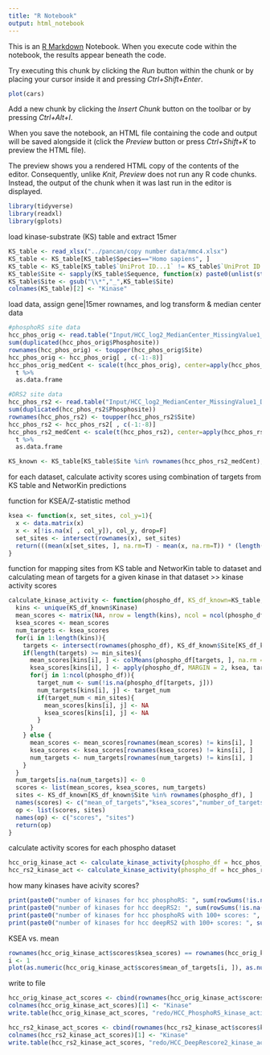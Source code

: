 ---
title: "R Notebook"
output: html_notebook
---

This is an [R Markdown](http://rmarkdown.rstudio.com) Notebook. When you execute code within the notebook, the results appear beneath the code. 

Try executing this chunk by clicking the *Run* button within the chunk or by placing your cursor inside it and pressing *Ctrl+Shift+Enter*. 

```{r}
plot(cars)
```

Add a new chunk by clicking the *Insert Chunk* button on the toolbar or by pressing *Ctrl+Alt+I*.

When you save the notebook, an HTML file containing the code and output will be saved alongside it (click the *Preview* button or press *Ctrl+Shift+K* to preview the HTML file).

The preview shows you a rendered HTML copy of the contents of the editor. Consequently, unlike *Knit*, *Preview* does not run any R code chunks. Instead, the output of the chunk when it was last run in the editor is displayed.


```{r}
library(tidyverse)
library(readxl)
library(gplots)
```

load kinase-substrate (KS) table and extract 15mer
```{r}
KS_table <- read_xlsx("../pancan/copy number data/mmc4.xlsx")
KS_table <- KS_table[KS_table$Species=="Homo sapiens", ]
KS_table <- KS_table[KS_table$`UniProt ID...1` != KS_table$`UniProt ID...3`, ]
KS_table$Site <- sapply(KS_table$Sequence, function(x) paste0(unlist(strsplit(x, ""))[24:38], collapse = ""))
KS_table$Site <- gsub("\\*","_",KS_table$Site)
colnames(KS_table)[2] <- "Kinase"
```


load data, assign gene|15mer rownames, and log transform & median center data
```{r}
#phosphoRS site data
hcc_phos_orig <- read.table("Input/HCC_log2_MedianCenter_MissingValue1_PhosphoRS.txt", sep = "\t", stringsAsFactors = F,header = T)
sum(duplicated(hcc_phos_orig$Phosphosite))
rownames(hcc_phos_orig) <- toupper(hcc_phos_orig$Site)
hcc_phos_orig <- hcc_phos_orig[ , c(-1:-8)]
hcc_phos_orig_medCent <- scale(t(hcc_phos_orig), center=apply(hcc_phos_orig,1,median,na.rm=T), scale=F) %>% 
  t %>% 
  as.data.frame

#DRS2 site data
hcc_phos_rs2 <- read.table("Input/HCC_log2_MedianCenter_MissingValue1_DeepRescore2.txt", sep = "\t", stringsAsFactors = F,header = T)
sum(duplicated(hcc_phos_rs2$Phosphosite))
rownames(hcc_phos_rs2) <- toupper(hcc_phos_rs2$Site)
hcc_phos_rs2 <- hcc_phos_rs2[ , c(-1:-8)]
hcc_phos_rs2_medCent <- scale(t(hcc_phos_rs2), center=apply(hcc_phos_rs2,1,median,na.rm=T), scale=F) %>% 
  t %>% 
  as.data.frame
```

```{r}
KS_known <- KS_table[KS_table$Site %in% rownames(hcc_phos_rs2_medCent), ]
```


for each dataset, calculate activity scores using combination of targets from KS table and NetworKin predictions

function for KSEA/Z-statistic method
```{r}
ksea <- function(x, set_sites, col_y=1){
  x <- data.matrix(x)
  x <- x[!is.na(x[ , col_y]), col_y, drop=F]
  set_sites <- intersect(rownames(x), set_sites)
  return(((mean(x[set_sites, ], na.rm=T) - mean(x, na.rm=T)) * (length(set_sites))^0.5)/sd(x, na.rm = T))
}
```

function for mapping sites from KS table and NetworKin table to dataset and calculating mean of targets for a given kinase in that dataset >> kinase activity scores
```{r}
calculate_kinase_activity <- function(phospho_df, KS_df_known=KS_table, min_sites=5){
  kins <- unique(KS_df_known$Kinase)
  mean_scores <- matrix(NA, nrow = length(kins), ncol = ncol(phospho_df), dimnames = list(kins, colnames(phospho_df)))
  ksea_scores <- mean_scores
  num_targets <- ksea_scores
  for(i in 1:length(kins)){
    targets <- intersect(rownames(phospho_df), KS_df_known$Site[KS_df_known$Kinase==kins[i]])
    if(length(targets) >= min_sites){
      mean_scores[kins[i], ] <- colMeans(phospho_df[targets, ], na.rm = T)
      ksea_scores[kins[i], ] <- apply(phospho_df, MARGIN = 2, ksea, targets)
      for(j in 1:ncol(phospho_df)){
        target_num <- sum(!is.na(phospho_df[targets, j]))
        num_targets[kins[i], j] <- target_num
        if(target_num < min_sites){
          mean_scores[kins[i], j] <- NA
          ksea_scores[kins[i], j] <- NA
        }
      }
    } else {
      mean_scores <- mean_scores[rownames(mean_scores) != kins[i], ]
      ksea_scores <- ksea_scores[rownames(ksea_scores) != kins[i], ]
      num_targets <- num_targets[rownames(num_targets) != kins[i], ]
    }
  }
  num_targets[is.na(num_targets)] <- 0
  scores <- list(mean_scores, ksea_scores, num_targets)
  sites <- KS_df_known[KS_df_known$Site %in% rownames(phospho_df), ]
  names(scores) <- c("mean_of_targets","ksea_scores","number_of_targets")
  op <- list(scores, sites)
  names(op) <- c("scores", "sites")
  return(op)
}
```  


calculate activity scores for each phospho dataset
```{r}
hcc_orig_kinase_act <- calculate_kinase_activity(phospho_df = hcc_phos_orig_medCent)
hcc_rs2_kinase_act <- calculate_kinase_activity(phospho_df = hcc_phos_rs2_medCent)
```

how many kinases have acivity scores?
```{r}
print(paste0("number of kinases for hcc phosphoRS: ", sum(rowSums(!is.na(hcc_orig_kinase_act$scores$ksea_scores)) >0)))
print(paste0("number of kinases for hcc deepRS2: ", sum(rowSums(!is.na(hcc_rs2_kinase_act$scores$ksea_scores)) >0)))
print(paste0("number of kinases for hcc phosphoRS with 100+ scores: ", sum(rowSums(!is.na(hcc_orig_kinase_act$scores$ksea_scores)) >99)))
print(paste0("number of kinases for hcc deepRS2 with 100+ scores: ", sum(rowSums(!is.na(hcc_rs2_kinase_act$scores$ksea_scores)) >99)))
```

KSEA vs. mean
```{r}
rownames(hcc_orig_kinase_act$scores$ksea_scores) == rownames(hcc_orig_kinase_act$scores$mean_of_targets)
i <- 1
plot(as.numeric(hcc_orig_kinase_act$scores$mean_of_targets[i, ]), as.numeric(hcc_orig_kinase_act$scores$ksea_scores[i, ]))
```

write to file
```{r}
hcc_orig_kinase_act_scores <- cbind(rownames(hcc_orig_kinase_act$scores$ksea_scores), round(hcc_orig_kinase_act$scores$ksea_scores, digits = 5))
colnames(hcc_orig_kinase_act_scores)[1] <- "Kinase"
write.table(hcc_orig_kinase_act_scores, "redo/HCC_PhosphoRS_kinase_activity_knownsites.txt", sep = "\t", quote = F, row.names = F)

hcc_rs2_kinase_act_scores <- cbind(rownames(hcc_rs2_kinase_act$scores$ksea_scores), round(hcc_rs2_kinase_act$scores$ksea_scores, digits = 5))
colnames(hcc_rs2_kinase_act_scores)[1] <- "Kinase"
write.table(hcc_rs2_kinase_act_scores, "redo/HCC_DeepRescore2_kinase_activity_knownsites.txt", sep = "\t", quote = F, row.names = F)
```

